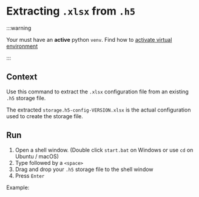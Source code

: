 
# Extracting `.xlsx` from `.h5`

:::warning

Your must have an **active** python `venv`. Find how to [activate virtual
environment](../user-guides/activate-venv)

:::

## Context

Use this command to extract the `.xlsx` configuration file from an existing
`.h5` storage file.

The extracted `storage.h5-config-VERSION.xlsx` is the actual configuration used
to create the storage file.

## Run

1. Open a shell window. (Double click `start.bat` on Windows or use `cd` on
   Ubuntu / macOS)
2. Type <ConfigCommandInline/> followed by a `<space>`
3. Drag and drop your `.h5` storage file to the shell window
4. Press `Enter`

Example:

<ConfigCommandBlock />
